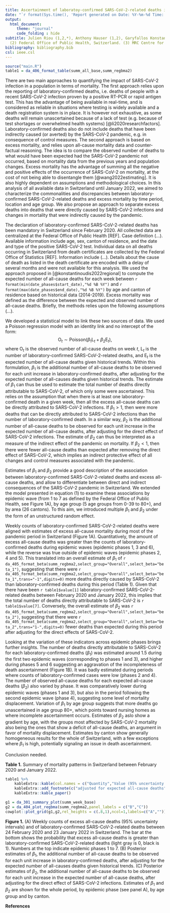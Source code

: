 ```yaml
---
title: Ascertainment of laboratoy-confirmed SARS-CoV-2-related deaths in Switzerland until January 2022
date: "`r format(Sys.time(), 'Report generated on Date: %Y-%m-%d Time: %H:%M')`"
output:
  html_document:
     theme: "journal"
     code_folding : hide
subtitle: Julien Riou (1,2,*), Anthony Hauser (1,2), Garyfallos Konstantinoudis (3) ^[(1) Institute of Social and Preventive Medicine, University of Bern, Switzerland.
  (2) Federal Office of Public Health, Switzerland. (3) MRC Centre for Environment and Health, Department of Epidemiology and Biostatistics, School of Public Health, Imperial College London, London, UK. *julien.riou@ispm.unibe.ch]
bibliography: bibliography.bib
csl: ieee.csl
---
```



```r
source("main.R")
table1 = da_406_format_table(summ_all_base,summ_regbma2)
```


There are two main approaches to quantifying the impact of SARS-CoV-2 infection in a population in terms of mortality. 
The first approach relies upon the reporting of laboratory-confirmed deaths, i.e. deaths of people with a recent SARS-CoV-2 infection proven by a positive RT-PCR or rapid antigen test.
This has the advantage of being available in real-time, and is considered as reliable in situations where testing is widely available and a death registration system is in place.
It is however not exhaustive, as some deaths will remain unascertained because of a lack of test (e.g. because of test shortages or overwhelmed health systems) [@li2020researchfactors].
Laboratory-confirmed deaths also do not include deaths that have been indirectly caused (or averted) by the SARS-CoV-2 pandemic, e.g. in consequence of control measures. 
The second approach is based on excess mortality, and relies upon all-cause mortality data and counter-factual reasoning.
The idea is to compare the observed number of deaths to what would have been expected had the SARS-CoV-2 pandemic not occurred, based on mortality data from the previous years and population changes.
Excess mortality has the advantage of summing all the negative and positive effects of the occurrence of SARS-CoV-2 on mortality, at the cost of not being able to disentangle them [@wang2022estimating]. 
It is also highly dependent on assumptions and methodological choices.
In this analysis of all available data in Switzerland until January 2022, we aimed to characterize the commonalities and discrepancies between laboratory-confirmed SARS-CoV-2-related deaths and excess mortality by time period, location and age group. We also propose an approach to separate excess deaths into deaths that were directly caused by SARS-CoV-2 infections and changes in mortality that were indirectly caused by the pandemic.

The declaration of laboratory-confirmed SARS-CoV-2-related deaths has been mandatory in Switzerland since February 2020. 
All collected data are centralized at the Federal Office of Public Health [REF].
Case definition (...).
Available information include age, sex, canton of residence, and the date and type of the positive SARS-CoV-2 test.
Individual data on all deaths occurring in Switzerland from death certificates are collected by the Federal Office of Statistics [REF]. 
Information include (...).
Details about the cause of death as listed in the death certificate are encoded with a delay of several months and were not available for this analysis.
We used the approach proposed in [@konstantinoudis2022regional] to compute the expected number of all-cause deaths for each week between `r format(min(date_phases$start_date),"%d %B %Y")` and `r format(max(date_phases$end_date),"%d %B %Y")` by age and canton of residence based on historical data (2014-2019).
Excess mortality was defined as the difference between the expected and observed number of all-cause deaths.
Briefly, the methods relies upon the following assumptions (...).

We developed a statistical model to link these two sources of data.
We used a Poisson regression model with an identity link and no intercept of the form:
$$
\text{O}_{t} \sim \text{Poisson}\left( \beta_1\text{L}_{t} + \beta_2\text{E}_{t} \right),
$$
where $\text{O}_{t}$ is the observed number of all-cause deaths on week $t$, $\text{L}_{t}$ is the number of laboratory-confirmed SARS-CoV-2-related deaths, and $\text{E}_{t}$ is the expected number of all-cause deaths given historical trends.
Within this formulation, $\beta_1$ is the additional number of all-cause deaths to be observed for each unit increase in laboratory-confirmed deaths, after adjusting for the expected number of all-causes deaths given historical trends.
The estimate of $\beta_1$ can thus be used to estimate the total number of deaths directly attributable to SARS-CoV-2, of which only some were ascertained.
This relies on the assumption that when there is at least one laboratory-confirmed death in a given week, then all the excess all-cause deaths can be directly attributed to SARS-CoV-2 infections.
If $\beta_1>1$, then were more deaths that can be directly attributed to SARS-CoV-2 infections than the number of laboratory-confirmed death. 
In a similar way, $\beta_2$ is the additional number of all-cause deaths to be observed for each unit increase in the expected number of all-cause deaths, after adjusting for the direct effect of SARS-CoV-2 infections. 
The estimate of $\beta_2$ can thus be interpreted as a measure of the indirect effect of the pandemic on mortality.
If $\beta_2<1$, then there were fewer all-cause deaths than expected after removing the direct effect of SARS-CoV-2, which implies an indirect protective effect of all changes and control measures associated with the pandemic.

Estimates of $\beta_1$ and $\beta_2$ provide a good description of the association between laboratory-confirmed SARS-CoV-2-related deaths and excess all-cause deaths, and allow to differentiate between direct and indirect consequences of the SARS-CoV-2 pandemic in Switzerland.
We extended the model presented in equation (1) to examine these associations by epidemic wave (from 1 to 7 as defined by the Federal Office of Public Health, see Figure 1A), by age group (5 age groups from 0-39 to 80+), and by area (26 cantons).
To this aim, we introduced multiple $\beta_1$ and $\beta_2$ under the form of an unstructured random effect.

Weekly counts of laboratory-confirmed SARS-CoV-2-related deaths were aligned with estimates of excess all-cause mortality during most of the pandemic period in Switzerland (Figure 1A). 
Quantitatively, the amount of excess all-cause deaths was greater than the counts of laboratory-confirmed deaths during epidemic waves (epidemic phases 1, 3 and 6), while the reverse was true outside of epidemic waves (epidemic phases 2, 4 and 5).
This translated into an overall estimate of $\beta_1$ of `r da_405_format_beta(summ_regbma2,select_group="Overall",select_beta="beta_1")`, 
suggesting that there were `r da_405_format_beta(summ_regbma2,select_group="Overall",select_beta="beta_1",trans="-1",digits=0)` more deaths directly caused by SARS-CoV-2 than laboratory-confirmed deaths during this period (Table 1).
Given that there have been `r table1$value[1]` laboratory-confirmed SARS-CoV-2-related deaths between February 2020 and January 2022, this implies that the total number of deaths directly attributable to SARS-CoV-2 is `r table1$value[7]`.
Conversely, the overall estimate of $\beta_2$ was `r da_405_format_beta(summ_regbma2,select_group="Overall",select_beta="beta_2")`, suggesting that there were `r da_405_format_beta(summ_regbma2,select_group="Overall",select_beta="beta_2",trans="1-",digits=0)` fewer deaths than expected during this period after adjusting for the direct effects of SARS-CoV-2.

Looking at the variation of these indicators across epidemic phases brings further insights.
The number of deaths directly attributable to SARS-CoV-2 for each laboratory-confirmed deaths ($\beta_1$) was estimated around 1.5 during the first two epidemic waves (corresponding to phases 1 and 3), and higher during phases 5 and 6 suggesting an aggravation of the incompleteness of death ascertainment (Figure 1B).
It was badly estimated during periods where counts of laboratory-confirmed cases were low (phases 2 and 4).
The number of observed all-cause deaths for each expected all-cause deaths ($\beta_2$) also varied by phase.
It was comparatively lower during epidemic waves (phases 1 and 3), but also in the period following the second epidemic wave (phase 4), suggesting some level of mortality displacement.
Variation of $\beta_1$ by age group suggests that more deaths go unascertained in age group 80+, which points toward nursing homes as where incomplete ascertainment occurs. 
Estimates of $\beta_2$ aslo show a gradient by age, with the groups most affected by SARS-CoV-2 mortality also being the ones that show a deficit of all-cause deaths, an argument in favor of mortality displacement.
Estimates by canton show generally homogeneous results for the whole of Switzerland, with a few exceptions where $\beta_1$ is high, potentially signaling an issue in death ascertainment.

Conclusion needed.


**Table 1.** Summary of mortality patterns in Switzerland between February 2020 and January 2022. 

```r
table1 %>% 
    kableExtra::kable(col.names = c("Quantity","Value (95% uncertainty interval where applicable)")) %>% 
    kableExtra::add_footnote(c("adjusted for expected all-cause deaths","adjusted for deaths directly caused by SARS-CoV-2")) %>% 
    kableExtra::kable_paper() 
```


```r
g1 = da_301_summary_plot(summ_week_base)
g2 = da_404_plot_regbma(summ_regbma2,panel_labels = c("B","C"))
cowplot::plot_grid(g1,g2,rel_heights = c(.8,1),ncol=1,labels=c("A",""))
```

**Figure 1.** (A) Weekly counts of excess all-cause deaths (95% uncertainty intervals) and of laboratory-confirmed SARS-CoV-2-related deaths between 24 February 2020 and 23 January 2022 in Switzerland. The bar at the bottom shows the probability that excess all-cause deaths is greater than laboratory-confirmed SARS-CoV-2-related deaths (light gray is 0, black is 1). Numbers at the top indicate epidemic phases 1 to 7. (B) Posterior estimates of $\beta_1$, the additional number of all-cause deaths to be observed for each unit increase in laboratory-confirmed deaths, after adjusting for the expected number of all-causes deaths given historical trends. (C) Posterior estimates of $\beta_2$, the additional number of all-cause deaths to be observed for each unit increase in the expected number of all-cause deaths, after adjusting for the direct effect of SARS-CoV-2 infections. Estimates of $\beta_1$ and $\beta_2$ are shown for the whole period, by epidemic phase (see panel A), by age group and by canton.


**References**